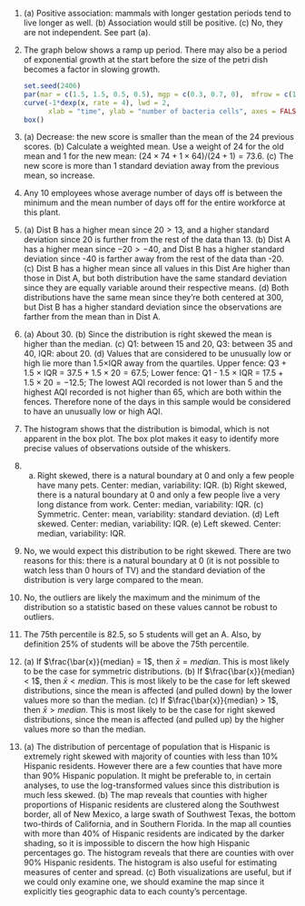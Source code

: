 1.  (a) Positive association: mammals with longer gestation periods tend to live longer as well. (b) Association would still be positive. (c) No, they are not independent. See part (a).

1.  The graph below shows a ramp up period. There may also be a period of exponential growth at the start before the size of the petri dish becomes a factor in slowing growth.

    ```r
    set.seed(2406)
    par(mar = c(1.5, 1.5, 0.5, 0.5), mgp = c(0.3, 0.7, 0),  mfrow = c(1,1), cex.lab = 1.5)
    curve(-1*dexp(x, rate = 4), lwd = 2,
          xlab = "time", ylab = "number of bacteria cells", axes = FALSE)
    box()
    ```

1.  (a) Decrease: the new score is smaller than the mean of the 24 previous scores. (b) Calculate a weighted mean. Use a weight of 24 for the old mean and 1 for the new mean: $(24\times 74 + 1\times64)/(24+1) = 73.6$. (c) The new score is more than 1 standard deviation away from the previous mean, so increase.

1.  Any 10 employees whose average number of days off is between the minimum and the mean number of days off for the entire workforce at this plant.

1.  (a) Dist B has a higher mean since $20 > 13$, and a higher standard deviation  since 20 is further from the rest of the data than 13. (b) Dist A has a higher mean since $-20 > -40$, and Dist B has a higher standard deviation since -40 is farther away from the rest of the data than -20. (c) Dist B has a higher mean since all values in this Dist Are higher than those in Dist A, but both distribution have the same standard deviation  since they are equally variable around their respective means. (d) Both distributions have the same mean since they're both centered at 300, but  Dist B has a higher standard deviation since the observations are farther from the mean than in Dist A.

1.  (a) About 30. (b) Since the distribution is right skewed the mean is higher than the median. (c) Q1: between 15 and 20, Q3: between 35 and 40, IQR: about 20. (d) Values that are considered to be unusually low or high lie more than 1.5$\times$IQR away from the quartiles. Upper fence: Q3 + 1.5 $\times$ IQR = $37.5 + 1.5 \times 20 = 67.5$; Lower fence: Q1 - 1.5 $\times$ IQR = $17.5 + 1.5 \times 20 =  -12.5$; The lowest AQI recorded is not lower than 5 and the highest AQI recorded is not higher than 65, which are both within the fences. Therefore none of the days in this sample would be considered to have an unusually low or high AQI.

1.  The histogram shows that the distribution is bimodal, which is not apparent in the box plot. The box plot makes it easy to identify more precise values of observations outside of the whiskers.

1.  (a) Right skewed, there is a natural boundary at 0 and only a few people have many pets. Center: median, variability: IQR. (b) Right skewed, there is a natural boundary at 0 and only a few people live a very long distance from work. Center: median, variability: IQR. (c) Symmetric. Center: mean, variability: standard deviation. (d) Left skewed. Center: median, variability: IQR. (e) Left skewed. Center: median, variability: IQR. 

1.  No, we would expect this distribution to be right skewed. There are two reasons for this: there is a natural boundary at 0 (it is not possible to watch less than 0 hours of TV) and the standard deviation of the distribution is very large compared to the mean.

1.  No, the outliers are likely the maximum and the minimum of the distribution so a statistic based on these values cannot be robust to outliers.

1.  The 75th percentile is 82.5, so 5 students will get an A. Also, by definition 25% of students will be above the 75th percentile.

1.  (a) If $\frac{\bar{x}}{median} = 1$, then $\bar{x} = median$. This is most likely to be the case for symmetric distributions. (b) If $\frac{\bar{x}}{median} < 1$, then $\bar{x} < median$. This is most likely to be the case for left skewed distributions, since the mean is affected (and pulled down) by the lower values more so than the median. (c) If $\frac{\bar{x}}{median} > 1$, then $\bar{x} > median$. This is most likely to be the case for right skewed distributions, since the mean is affected (and pulled up) by the higher values more so than the median.

1.  (a) The distribution of percentage of population that is Hispanic is extremely right skewed with majority of counties with less than 10% Hispanic residents. However there are a few counties that have more than 90% Hispanic population. It might be preferable to, in certain analyses, to use the log-transformed values since this distribution is much less skewed. (b) The map reveals that counties with higher proportions of Hispanic residents are clustered along the Southwest border, all of New Mexico, a large swath of Southwest Texas, the bottom two-thirds of California, and in Southern Florida. In the map all counties with more than 40% of Hispanic residents are indicated by the darker shading, so it is impossible to discern the how high Hispanic percentages go. The histogram reveals that there are counties with over 90% Hispanic residents. The histogram is also useful for estimating measures of center and spread. (c) Both visualizations are useful, but if we could only examine one, we should examine the map since it explicitly ties geographic data to each county's percentage.
